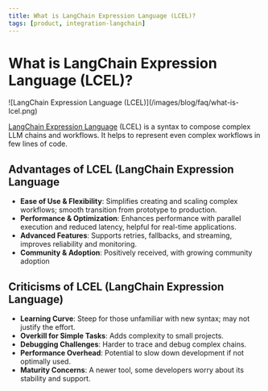 ```yaml
---
title: What is LangChain Expression Language (LCEL)?
tags: [product, integration-langchain]
---
```


# What is LangChain Expression Language (LCEL)?

<Frame border fullWidth>
  ![LangChain Expression Language (LCEL)](/images/blog/faq/what-is-lcel.png)
</Frame>

[LangChain Expression Language](https://blog.langchain.dev/langchain-expression-language/) (LCEL) is a syntax to compose complex LLM chains and workflows. It helps to represent even complex workflows in few lines of code.

## Advantages of LCEL (LangChain Expression Language

- **Ease of Use & Flexibility**: Simplifies creating and scaling complex workflows; smooth transition from prototype to production.
- **Performance & Optimization**: Enhances performance with parallel execution and reduced latency, helpful for real-time applications.
- **Advanced Features**: Supports retries, fallbacks, and streaming, improves reliability and monitoring.
- **Community & Adoption**: Positively received, with growing community adoption

## Criticisms of LCEL (LangChain Expression Language)

- **Learning Curve**: Steep for those unfamiliar with new syntax; may not justify the effort.
- **Overkill for Simple Tasks**: Adds complexity to small projects.
- **Debugging Challenges**: Harder to trace and debug complex chains.
- **Performance Overhead**: Potential to slow down development if not optimally used.
- **Maturity Concerns**: A newer tool, some developers worry about its stability and support.
